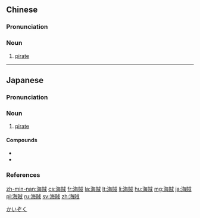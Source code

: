 {{also|海贼}}
==Chinese==
{{zh-forms|s=海贼}}

===Pronunciation===
{{zh-pron
|m=hǎizéi
|c=hoi2 caak6
|mn=hái-chha̍t
|cat=n
}}

===Noun===
{{zh-noun}}

# [[pirate]]

----

==Japanese==
{{ja-kanjitab|かい|ぞく|yomi=o}}

===Pronunciation===
{{ja-pron|かいぞく|acc=h|acc_ref=NHK|y=go}}

===Noun===
{{ja-noun|かいぞく}}

# {{lb|ja|nautical|sort=かいぞく}} [[pirate]] {{gloss|one who plunders at sea}}

====Compounds====
* {{ja-r|海賊船|かいそくせん}}
* {{ja-r|海賊版|かいそくばん}}

===References===
<references/>

[[Category:ja:Crime|かいぞく]]

[[zh-min-nan:海賊]]
[[cs:海賊]]
[[fr:海賊]]
[[la:海賊]]
[[lt:海賊]]
[[li:海賊]]
[[hu:海賊]]
[[mg:海賊]]
[[ja:海賊]]
[[pl:海賊]]
[[ru:海賊]]
[[sv:海賊]]
[[zh:海賊]]